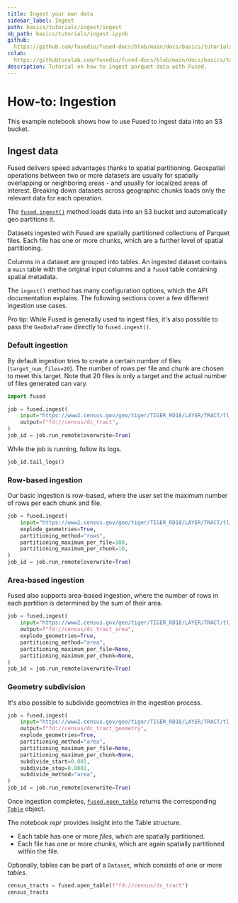 ```yaml
---
title: Ingest your own data
sidebar_label: Ingest
path: basics/tutorials/ingest/ingest
nb_path: basics/tutorials/ingest.ipynb
github: 
  https://github.com/fusedio/fused-docs/blob/main/docs/basics/tutorials/ingest.ipynb
colab: 
  https://githubtocolab.com/fusedio/fused-docs/blob/main/docs/basics/tutorials/ingest.ipynb
description: Tutorial on how to ingest parquet data with Fused.
---
```



<LinkButtons
  githubUrl="https://github.com/fusedio/fused-docs/blob/main/docs/basics/tutorials/ingest.ipynb"
  colabUrl="https://githubtocolab.com/fusedio/fused-docs/blob/main/docs/basics/tutorials/ingest.ipynb"
/>

# How-to: Ingestion

This example notebook shows how to use Fused to ingest data into an S3 bucket.

## Ingest data

Fused delivers speed advantages thanks to spatial partitioning. Geospatial operations
between two or more datasets are usually for spatially overlapping or neighboring areas
\- and usually for localized areas of interest. Breaking down datasets across geographic
chunks loads only the relevant data for each operation.

The [`fused.ingest()`](/python-sdk/api/top-level-functions/#fused.ingest) method loads
data into an S3 bucket and automatically geo partitions it.

Datasets ingested with Fused are spatially partitioned collections of Parquet files.
Each file has one or more chunks, which are a further level of spatial partitioning.

Columns in a dataset are grouped into tables. An ingested dataset contains a `main`
table with the original input columns and a `fused` table containing spatial metadata.

The `ingest()` method has many configuration options, which the API documentation
explains. The following sections cover a few different ingestion use cases.

Pro tip: While Fused is generally used to ingest files, it's also possible to pass the
`GeoDataFrame` directly to `fused.ingest()`.

### Default ingestion

By default ingestion tries to create a certain number of files (`target_num_files=20`).
The number of rows per file and chunk are chosen to meet this target. Note that 20 files
is only a target and the actual number of files generated can vary.

```python
import fused

job = fused.ingest(
    input="https://www2.census.gov/geo/tiger/TIGER_RD18/LAYER/TRACT/tl_rd22_11_tract.zip",
    output=f"fd://census/dc_tract",
)
job_id = job.run_remote(overwrite=True)
```

While the job is running, follow its logs.

```python
job_id.tail_logs()
```

### Row-based ingestion

Our basic ingestion is row-based, where the user set the maximum number of rows per each
chunk and file.

```python
job = fused.ingest(
    input="https://www2.census.gov/geo/tiger/TIGER_RD18/LAYER/TRACT/tl_rd22_11_tract.zip",
    explode_geometries=True,
    partitioning_method="rows",
    partitioning_maximum_per_file=100,
    partitioning_maximum_per_chunk=10,
)
job_id = job.run_remote(overwrite=True)
```

### Area-based ingestion

Fused also supports area-based ingestion, where the number of rows in each partition is
determined by the sum of their area.

```python
job = fused.ingest(
    input="https://www2.census.gov/geo/tiger/TIGER_RD18/LAYER/TRACT/tl_rd22_11_tract.zip",
    output=f"fd://census/dc_tract_area",
    explode_geometries=True,
    partitioning_method="area",
    partitioning_maximum_per_file=None,
    partitioning_maximum_per_chunk=None,
)
job_id = job.run_remote(overwrite=True)
```

### Geometry subdivision

It's also possible to subdivide geometries in the ingestion process.

```python
job = fused.ingest(
    input="https://www2.census.gov/geo/tiger/TIGER_RD18/LAYER/TRACT/tl_rd22_11_tract.zip",
    output=f"fd://census/dc_tract_geometry",
    explode_geometries=True,
    partitioning_method="area",
    partitioning_maximum_per_file=None,
    partitioning_maximum_per_chunk=None,
    subdivide_start=0.001,
    subdivide_stop=0.0001,
    subdivide_method="area",
)
job_id = job.run_remote(overwrite=True)
```

Once ingestion completes,
[`fused.open_table`](/python-sdk/api/experimental/#fused._experimental.open_table)
returns the corresponding [`Table`](/python-sdk/api/experimental/#fused.models.Table)
object.

The notebook _repr_ provides insight into the Table structure.

- Each table has one or more _files_, which are spatially partitioned.
- Each file has one or more _chunks_, which are again spatially partitioned within the
  file.

Optionally, tables can be part of a `Dataset`, which consists of one or more _tables_.

```python
census_tracts = fused.open_table(f"fd://census/dc_tract")
census_tracts
```

